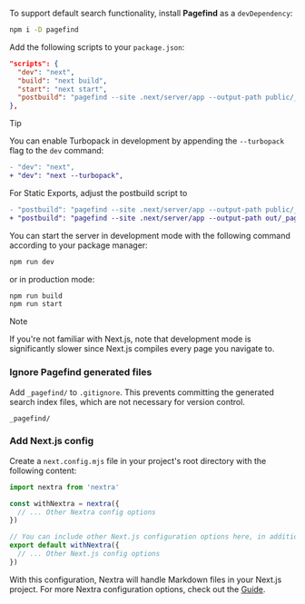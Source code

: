 To support default search functionality, install **Pagefind** as a
`devDependency`:

```sh npm2yarn
npm i -D pagefind
```

Add the following scripts to your `package.json`:

```json filename="package.json"
"scripts": {
  "dev": "next",
  "build": "next build",
  "start": "next start",
  "postbuild": "pagefind --site .next/server/app --output-path public/_pagefind"
},
```

> [!TIP]
>
> You can enable Turbopack in development by appending the `--turbopack` flag to
> the `dev` command:
>
> ```diff filename="package.json"
> - "dev": "next",
> + "dev": "next --turbopack",
> ```
>
> For Static Exports, adjust the postbuild script to
>
> ```diff filename="package.json"
> - "postbuild": "pagefind --site .next/server/app --output-path public/_pagefind",
> + "postbuild": "pagefind --site .next/server/app --output-path out/_pagefind"
> ```

You can start the server in development mode with the following command
according to your package manager:

```sh npm2yarn
npm run dev
```

or in production mode:

```sh npm2yarn
npm run build
npm run start
```

> [!NOTE]
>
> If you're not familiar with Next.js, note that development mode is
> significantly slower since Next.js compiles every page you navigate to.

### Ignore Pagefind generated files

Add `_pagefind/` to `.gitignore`. This prevents committing the generated search
index files, which are not necessary for version control.

```plaintext filename=".gitignore"
_pagefind/
```

### Add Next.js config

Create a `next.config.mjs` file in your project's root directory with the
following content:

```js filename="next.config.mjs"
import nextra from 'nextra'

const withNextra = nextra({
  // ... Other Nextra config options
})

// You can include other Next.js configuration options here, in addition to Nextra settings:
export default withNextra({
  // ... Other Next.js config options
})
```

With this configuration, Nextra will handle Markdown files in your Next.js
project. For more Nextra configuration options, check out the
[Guide](/docs/guide).
